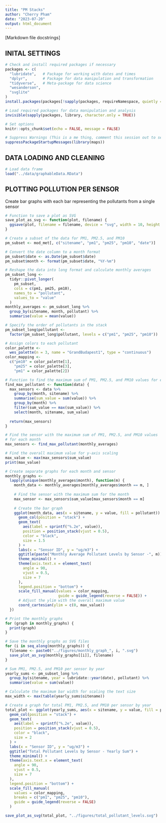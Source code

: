 ```yaml
---
title: "PM Stacks"
author: "Cherry Pham"
date: "2023-07-20"
output: html_document
---
```


[Markdown file docstrings]

## INITAL SETTINGS

```r
# Check and install required packages if necessary
packages <- c(
  "lubridate",   # Package for working with dates and times
  "dplyr",       # Package for data manipulation and transformation
  "tidyverse",   # Meta-package for data science
  "wesanderson",
  "svglite"
)
install.packages(packages[!sapply(packages, requireNamespace, quietly = TRUE)])

# Load required packages for data manipulation and analysis
invisible(sapply(packages, library, character.only = TRUE))

# Set options
knitr::opts_chunk$set(echo = FALSE, message = FALSE)

# Suppress Warnings (This is a me thing, comment this session out to see the conflicting functions)
suppressPackageStartupMessages(library(maps))
```

## DATA LOADING AND CLEANING

```r
# Load data frame
load("../data/graphableData.RData")
```

## PLOTTING POLLUTION PER SENSOR

Create bar graphs with each bar representing the pollutants from a single sensor

```r
# Function to save a plot as SVG
save_plot_as_svg <- function(plot, filename) {
  ggsave(plot, filename = filename, device = "svg", width = 10, height = 6)
}

# Create a subset of the data for PM1, PM2.5, and PM10
pm_subset <- mod_met[, c("sitename", "pm1", "pm25", "pm10", "date")]

# Convert the date column to a month format
pm_subset$date <- as.Date(pm_subset$date)
pm_subset$month <- format(pm_subset$date, "%Y-%m")

# Reshape the data into long format and calculate monthly averages
pm_subset_long <-
  tidyr::pivot_longer(
    pm_subset,
    cols = c(pm1, pm25, pm10),
    names_to = "pollutant",
    values_to = "value"
  )
monthly_averages <- pm_subset_long %>%
  group_by(sitename, month, pollutant) %>%
  summarise(value = mean(value))

# Specify the order of pollutants in the stack
pm_subset_long$pollutant <-
  factor(pm_subset_long$pollutant, levels = c("pm1", "pm25", "pm10"))

# Assign colors to each pollutant
color_palette <-
  wes_palette(n = 3, name = "GrandBudapest1", type = "continuous")
color_mapping <-
  c("pm10" = color_palette[1],
    "pm25" = color_palette[3],
    "pm1" = color_palette[2])

# Function to find the maximum sum of PM1, PM2.5, and PM10 values for each month
find_max_pollutant <- function(data) {
  max_sensors <- data %>%
    group_by(month, sitename) %>%
    summarise(sum_value = sum(value)) %>%
    group_by(month) %>%
    filter(sum_value == max(sum_value)) %>%
    select(month, sitename, sum_value)
  
  return(max_sensors)
}

# Find the sensor with the maximum sum of PM1, PM2.5, and PM10 values
# for each month
max_sensors <- find_max_pollutant(monthly_averages)

# Find the overall maximum value for y-axis scaling
max_value <- max(max_sensors$sum_value)
print(max_value)

# Create separate graphs for each month and sensor
monthly_graphs <-
  lapply(unique(monthly_averages$month), function(m) {
    month_data <- monthly_averages[monthly_averages$month == m, ]
    
    # Find the sensor with the maximum sum for the month
    max_sensor <- max_sensors$sum_value[max_sensors$month == m]
    
    # Create the bar graph
    ggplot(month_data, aes(x = sitename, y = value, fill = pollutant)) +
      geom_col(position = "stack") +
      geom_text(
        aes(label = sprintf("%.2e", value)),
        position = position_stack(vjust = 0.5),
        color = "black",
        size = 1.5
      ) +
      labs(x = "Sensor ID", y = "ug/m3") +
      ggtitle(paste("Monthly Average Pollutant Levels by Sensor -", m)) +
      theme_minimal() +
      theme(axis.text.x = element_text(
        angle = 90,
        vjust = 0.5,
        size = 7
      ),
      legend.position = "bottom") +
      scale_fill_manual(values = color_mapping,
                        guide = guide_legend(reverse = FALSE)) +
      # Adjust the ylim with the overall maximum value
      coord_cartesian(ylim = c(0, max_value))  
  })

# Print the monthly graphs
for (graph in monthly_graphs) {
  print(graph)
}

# Save the monthly graphs as SVG files
for (i in seq_along(monthly_graphs)) {
  filename <- paste0("../figures/monthly_graph_", i, ".svg")
  save_plot_as_svg(monthly_graphs[[i]], filename)
}

# Sum PM1, PM2.5, and PM10 per sensor by year
yearly_sums <- pm_subset_long %>%
  group_by(sitename, year = lubridate::year(date), pollutant) %>%
  summarise(value = sum(value))

# Calculate the maximum bar width for scaling the text size
max_width <- max(table(yearly_sums$sitename))

# Create a graph for total PM1, PM2.5, and PM10 per sensor by year
total_plot <- ggplot(yearly_sums, aes(x = sitename, y = value, fill = pollutant)) +
  geom_col(position = "stack") +
  geom_text(
    aes(label = sprintf("%.2e", value)),
    position = position_stack(vjust = 0.5),
    color = "black",
    size = 2
  ) +
  labs(x = "Sensor ID", y = "ug/m3") +
  ggtitle("Total Pollutant Levels by Sensor - Yearly Sum") +
  theme_minimal() +
  theme(axis.text.x = element_text(
    angle = 90,
    vjust = 0.5,
    size = 7
  ),
  legend.position = "bottom") +
  scale_fill_manual(
    values = color_mapping,
    breaks = c("pm1", "pm25", "pm10"),
    guide = guide_legend(reverse = FALSE)
  )
```

```r
save_plot_as_svg(total_plot, "../figures/total_pollutant_levels.svg")
```
